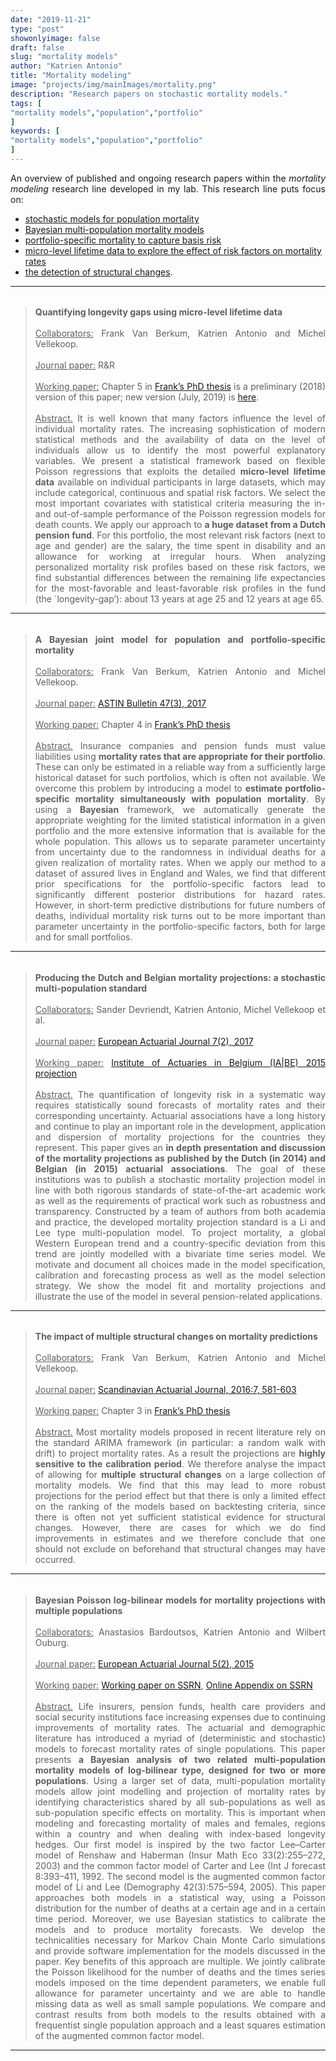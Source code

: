 ```yaml
---
date: "2019-11-21"
type: "post"
showonlyimage: false
draft: false
slug: "mortality models"
author: "Katrien Antonio" 
title: "Mortality modeling"
image: "projects/img/mainImages/mortality.png"
description: "Research papers on stochastic mortality models."
tags: [
"mortality models","population","portfolio"
]
keywords: [
"mortality models","population","portfolio"
]
---
```


<p align="justify">An overview of published and ongoing research papers within the *mortality modeling* research line developed in my lab. This research line puts focus on:</p> 

- [stochastic models for population mortality](#pop-mort-models) 
- [Bayesian multi-population mortality models](#Bayesian)
- [portfolio-specific mortality to capture basis risk](#portfolio-mort-models)
- [micro-level lifetime data to explore the effect of risk factors on mortality rates](#micro-level-lifetime)
- [the detection of structural changes](#structural-changes).

***
###### {#micro-level-lifetime}
><p align="justify">**Quantifying longevity gaps using micro-level lifetime data**
</br> </br>
<u class="dotted">Collaborators:</u> Frank Van Berkum, Katrien Antonio and Michel Vellekoop. 
</br> </br>
<u class="dotted">Journal paper:</u> R&R
</br> </br>
<u class="dotted">Working paper:</u> Chapter 5 in <a href="https://pure.uva.nl/ws/files/22341010/Thesis.pdf"target="_blank">Frank's PhD thesis</a> is a preliminary (2018) version of this paper; new version (July, 2019) is <a href="https://www.dropbox.com/s/iqdzz9qwnpbxwjt/PensionFundMortality_rev.pdf?dl=0"target="_blank">here</a>.
</br> </br>
<u class="dotted">Abstract.</u> It is well known that many factors influence the level of individual mortality rates.
The increasing sophistication of modern statistical methods and the availability of
data on the level of individuals allow us to identify the most powerful explanatory
variables. We present a statistical framework based on 
flexible Poisson regressions
that exploits the detailed **micro-level lifetime data** available on individual participants
in large datasets, which may include categorical, continuous and spatial risk factors.
We select the most important covariates with statistical criteria measuring the in- and
out-of-sample performance of the Poisson regression models for death counts.
We apply our approach to **a huge dataset from a Dutch pension fund**. For this portfolio, the most relevant risk factors
(next to age and gender) are the salary, the time spent in disability and an allowance
for working at irregular hours. When analyzing personalized mortality risk profiles
based on these risk factors, we find substantial differences between the remaining life
expectancies for the most-favorable and least-favorable risk profiles in the fund (the
`longevity-gap'): about 13 years at age 25 and 12 years at age 65.
</p>

***
###### {#portfolio-mort-models}

><p align="justify">**A Bayesian joint model for population and portfolio-specific mortality**
</br> </br>
<u class="dotted">Collaborators:</u> Frank Van Berkum, Katrien Antonio and Michel Vellekoop. 
</br> </br>
<u class="dotted">Journal paper:</u> <a href="https://www.cambridge.org/core/journals/astin-bulletin-journal-of-the-iaa/article/bayesian-joint-model-for-population-and-portfoliospecific-mortality/46B8F06571A0087397828055636C7466"target="_blank">ASTIN Bulletin 47(3), 2017</a>
</br> </br>
<u class="dotted">Working paper:</u> </u> Chapter 4 in <a href="https://pure.uva.nl/ws/files/22341010/Thesis.pdf"target="_blank">Frank's PhD thesis</a>
</br> </br>
<u class="dotted">Abstract.</u> Insurance companies and pension funds must value liabilities using **mortality rates that are appropriate for their portfolio**. These can only be estimated in a reliable way from a sufficiently large historical dataset for such portfolios, which is often not available. We overcome this problem by introducing a model to **estimate portfolio-specific mortality simultaneously with population mortality**. By using a **Bayesian** framework, we automatically generate the appropriate weighting for the limited statistical information in a given portfolio and the more extensive information that is available for the whole population. This allows us to separate parameter uncertainty from uncertainty due to the randomness in individual deaths for a given realization of mortality rates. When we apply our method to a dataset of assured lives in England and Wales, we find that different prior specifications for the portfolio-specific factors lead to significantly different posterior distributions for hazard rates. However, in short-term predictive distributions for future numbers of deaths, individual mortality risk turns out to be more important than parameter uncertainty in the portfolio-specific factors, both for large and for small portfolios.
</p>

***
###### {#pop-mort-models}
><p align="justify">**Producing the Dutch and Belgian mortality projections: a stochastic multi-population standard**
</br> </br>
<u class="dotted">Collaborators:</u> Sander Devriendt, Katrien Antonio, Michel Vellekoop et al. 
</br> </br>
<u class="dotted">Journal paper:</u> <a href="https://link.springer.com/article/10.1007/s13385-017-0159-x"target="_blank">European Actuarial Journal 7(2), 2017</a>
</br> </br>
<u class="dotted">Working paper:</u> <a href="https://papers.ssrn.com/sol3/papers.cfm?abstract_id=2576167"target="_blank">Institute of Actuaries in Belgium (IA|BE) 2015 projection</a>
</br> </br>
<u class="dotted">Abstract.</u> The quantification of longevity risk in a systematic way requires statistically sound forecasts of mortality rates and their corresponding uncertainty. Actuarial associations have a long history and continue to play an important role in the development, application and dispersion of mortality projections for the countries they represent. This paper gives an **in depth presentation and discussion of the mortality projections as published by the Dutch (in 2014) and Belgian (in 2015) actuarial associations**. The goal of these institutions was to publish a stochastic mortality projection model in line with both rigorous standards of state-of-the-art academic work as well as the requirements of practical work such as robustness and transparency. Constructed by a team of authors from both academia and practice, the developed mortality projection standard is a Li and Lee type multi-population model. To project mortality, a global Western European trend and a country-specific deviation from this trend are jointly modelled with a bivariate time series model. We motivate and document all choices made in the model specification, calibration and forecasting process as well as the model selection strategy. We show the model fit and mortality projections and illustrate the use of the model in several pension-related applications.
</p>

***
###### {#structural-changes}
><p align="justify">**The impact of multiple structural changes on mortality predictions**
</br> </br>
<u class="dotted">Collaborators:</u> Frank Van Berkum, Katrien Antonio and Michel Vellekoop. 
</br> </br>
<u class="dotted">Journal paper:</u> <a href="https://www.tandfonline.com/doi/full/10.1080/03461238.2014.987807"target="_blank">Scandinavian Actuarial Journal, 2016:7, 581-603</a>
</br> </br>
<u class="dotted">Working paper:</u> Chapter 3 in <a href="https://pure.uva.nl/ws/files/22341010/Thesis.pdf"target="_blank">Frank's PhD thesis</a> 
</br> </br>
<u class="dotted">Abstract.</u> Most mortality models proposed in recent literature rely on the standard ARIMA framework (in particular: a random walk with drift) to project mortality rates. As a result the projections are **highly sensitive to the calibration period**. We therefore analyse the impact of allowing for **multiple structural changes** on a large collection of mortality models. We find that this may lead to more robust projections for the period effect but that there is only a limited effect on the ranking of the models based on backtesting criteria, since there is often not yet sufficient statistical evidence for structural changes. However, there are cases for which we do find improvements in estimates and we therefore conclude that one should not exclude on beforehand that structural changes may have occurred.
</p>

***
###### {#Bayesian}
><p align="justify">**Bayesian Poisson log-bilinear models for mortality projections with multiple populations**
</br> </br>
<u class="dotted">Collaborators:</u> Anastasios Bardoutsos, Katrien Antonio and Wilbert Ouburg. 
</br> </br>
<u class="dotted">Journal paper:</u> <a href="https://link.springer.com/article/10.1007/s13385-015-0115-6"target="_blank">European Actuarial Journal 5(2), 2015</a>
</br> </br>
<u class="dotted">Working paper:</u> <a href="https://papers.ssrn.com/sol3/papers.cfm?abstract_id=2603569"target="_blank">Working paper on SSRN</a>, <a href="https://papers.ssrn.com/sol3/papers.cfm?abstract_id=2619063"target="_blank">Online Appendix on SSRN</a>
</br> </br>
<u class="dotted">Abstract.</u> Life insurers, pension funds, health care providers and social security institutions face increasing expenses due to continuing improvements of mortality rates. The actuarial and demographic literature has introduced a myriad of (deterministic and stochastic) models to forecast mortality rates of single populations. This paper presents **a Bayesian analysis of two related multi-population mortality models of log-bilinear type, designed for two or more populations**. Using a larger set of data, multi-population mortality models allow joint modelling and projection of mortality rates by identifying characteristics shared by all sub-populations as well as sub-population specific effects on mortality. This is important when modeling and forecasting mortality of males and females, regions within a country and when dealing with index-based longevity hedges. Our first model is inspired by the two factor Lee–Carter model of Renshaw and Haberman (Insur Math Eco 33(2):255–272, 2003) and the common factor model of Carter and Lee (Int J forecast 8:393–411, 1992. The second model is the augmented common factor model of Li and Lee (Demography 42(3):575–594, 2005). This paper approaches both models in a statistical way, using a Poisson distribution for the number of deaths at a certain age and in a certain time period. Moreover, we use Bayesian statistics to calibrate the models and to produce mortality forecasts. We develop the technicalities necessary for Markov Chain Monte Carlo simulations and provide software implementation for the models discussed in the paper. Key benefits of this approach are multiple. We jointly calibrate the Poisson likelihood for the number of deaths and the times series models imposed on the time dependent parameters, we enable full allowance for parameter uncertainty and we are able to handle missing data as well as small sample populations. We compare and contrast results from both models to the results obtained with a frequentist single population approach and a least squares estimation of the augmented common factor model.
</p>

***